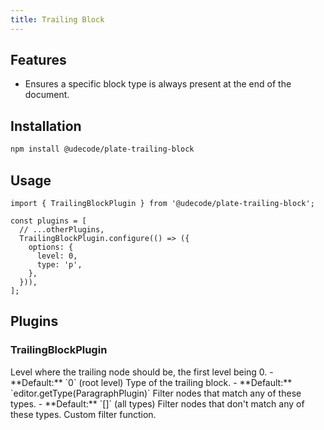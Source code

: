 ```yaml
---
title: Trailing Block
---
```


<ComponentPreview name="basic-elements-demo" />

<PackageInfo>

## Features

- Ensures a specific block type is always present at the end of the document.

</PackageInfo>

## Installation

```bash
npm install @udecode/plate-trailing-block
```

## Usage

```tsx
import { TrailingBlockPlugin } from '@udecode/plate-trailing-block';
```

```tsx
const plugins = [
  // ...otherPlugins,
  TrailingBlockPlugin.configure(() => ({
    options: {
      level: 0,
      type: 'p',
    },
  })),
];
```

## Plugins

### TrailingBlockPlugin

<APIOptions>
<APIItem parent="options" name="level" type="number" optional>
  Level where the trailing node should be, the first level being 0.
  - **Default:** `0` (root level)
</APIItem>
<APIItem parent="options" name="type" type="string" optional>
  Type of the trailing block.
  - **Default:** `editor.getType(ParagraphPlugin)`
</APIItem>
<APIItem parent="options" name="allow" type="string[]" optional>
  Filter nodes that match any of these types.
  - **Default:** `[]` (all types)
</APIItem>
<APIItem parent="options" name="exclude" type="string[]" optional>
  Filter nodes that don't match any of these types.
</APIItem>
<APIItem parent="options" name="filter" type="(node: TNode) => boolean" optional>
  Custom filter function.
</APIItem>
</APIOptions>